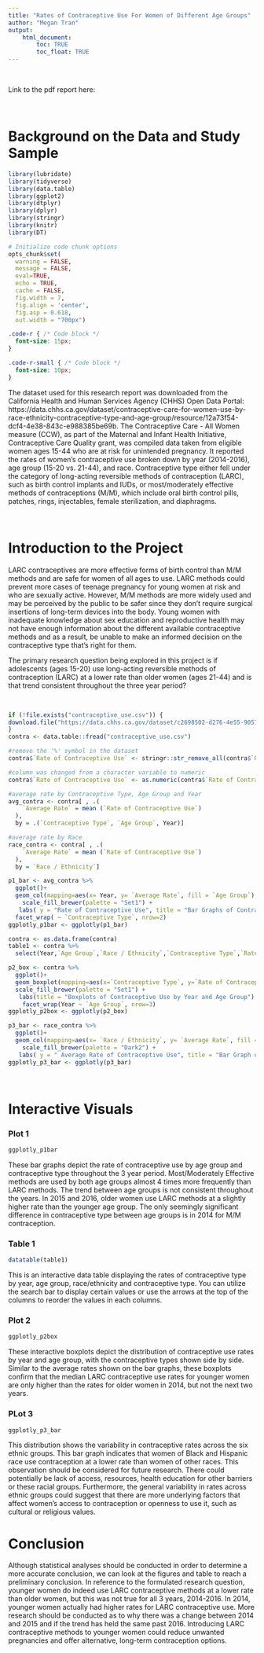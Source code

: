 ```yaml
---
title: "Rates of Contraceptive Use For Women of Different Age Groups"
author: "Megan Tran"
output: 
    html_document:
        toc: TRUE
        toc_float: TRUE
---
```








<br> 







 Link to the pdf report here:





<br>






# Background on the Data and Study Sample

```r

library(lubridate)
library(tidyverse)
library(data.table)
library(ggplot2)
library(dtplyr)
library(dplyr)
library(stringr)
library(knitr)
library(DT)

# Initialize code chunk options
opts_chunk$set(
  warning = FALSE,
  message = FALSE,
  eval=TRUE,
  echo = TRUE,
  cache = FALSE,
  fig.width = 7, 
  fig.align = 'center',
  fig.asp = 0.618,
  out.width = "700px")
```


```css
.code-r { /* Code block */
  font-size: 15px;
}

.code-r-small { /* Code block */
  font-size: 10px;
}
```



The dataset used for this research report was downloaded from the California Health and Human Services Agency (CHHS) Open Data Portal: https://data.chhs.ca.gov/dataset/contraceptive-care-for-women-use-by-race-ethnicity-contraceptive-type-and-age-group/resource/12a73f54-dcf4-4e38-843c-e988385be69b.
The Contraceptive Care - All Women measure (CCW), as part of the Maternal and Infant Health Initiative, Contraceptive Care Quality grant, was compiled data taken from eligible women ages 15-44 who are at risk for unintended pregnancy. It reported the rates of women's contraceptive use broken down by year (2014-2016), age group (15-20 vs. 21-44), and race. Contraceptive type either fell under the category of long-acting reversible methods of contraception (LARC), such as birth control implants and IUDs, or most/moderately effective methods of contraceptions (M/M), which include oral birth control pills, patches, rings, injectables, female sterilization, and diaphragms. 
 
 
 
 
 
 <br>
 
 
 
 
 
 
# Introduction to the Project

LARC contraceptives are more effective forms of birth control than M/M methods and are safe for women of all ages to use. LARC methods could prevent more cases of teenage pregnancy for young women at risk and who are sexually active. However, M/M methods are more widely used and may be perceived by the public to be safer since they don't require surgical insertions of long-term devices into the body. Young women with inadequate knowledge about sex education and reproductive health may not have enough information about the different available contraceptive methods and as a result, be unable to make an informed decision on the contraceptive type that's right for them.

The primary research question being explored in this project is if adolescents (ages 15-20) use long-acting reversible methods of contraception (LARC) at a lower rate than older women (ages 21-44) and is that trend consistent throughout the three year period?







<br>




```r
if (!file.exists("contraceptive_use.csv")) {
download.file("https://data.chhs.ca.gov/dataset/c2698502-d276-4e55-9057-8153e39d21b1/resource/12a73f54-dcf4-4e38-843c-e988385be69b/download/ofp-ccw-by-race-ethn_contra-type_age-group_14-16.csv", "contraceptive_use.csv", method="libcurl", timeout = 60) 
}
contra <- data.table::fread("contraceptive_use.csv") 
```

```r
#remove the '%' symbol in the dataset
contra$`Rate of Contraceptive Use` <- stringr::str_remove_all(contra$`Rate of Contraceptive Use`, "%")

#column was changed from a character variable to numeric
contra$`Rate of Contraceptive Use` <- as.numeric(contra$`Rate of Contraceptive Use`)

#average rate by Contraceptive Type, Age Group and Year
avg_contra <- contra[ , .(
    `Average Rate` = mean (`Rate of Contraceptive Use`)
  ), 
  by = .(`Contraceptive Type`, `Age Group`, Year)]

#average rate by Race
race_contra <- contra[ , .(
    `Average Rate` = mean (`Rate of Contraceptive Use`)
  ),
  by = `Race / Ethnicity`]
```



```r
p1_bar <- avg_contra %>% 
  ggplot()+
  geom_col(mapping=aes(x= Year, y= `Average Rate`, fill = `Age Group`), position = "dodge") +
    scale_fill_brewer(palette = "Set1") +
   labs( y = "Rate of Contraceptive Use", title = "Bar Graphs of Contraceptive Use from 2014-2016") +
  facet_wrap( ~ `Contraceptive Type`, nrow=2)
ggplotly_p1bar <- ggplotly(p1_bar)
```

```r
contra <- as.data.frame(contra)
table1 <- contra %>% 
  select(Year,`Age Group`,`Race / Ethnicity`,`Contraceptive Type`,`Rate of Contraceptive Use`)
```

```r
p2_box <- contra %>% 
  ggplot()+
  geom_boxplot(mapping=aes(x=`Contraceptive Type`, y=`Rate of Contraceptive Use`, fill = `Contraceptive Type`)) +
  scale_fill_brewer(palette = "Set1") +
   labs(title = "Boxplots of Contraceptive Use by Year and Age Group") + 
    facet_wrap(Year ~ `Age Group`, nrow=3)
ggplotly_p2box <- ggplotly(p2_box)
```

```r
p3_bar <- race_contra %>% 
  ggplot()+
  geom_col(mapping=aes(x= `Race / Ethnicity`, y= `Average Rate`, fill = `Race / Ethnicity`), position = "dodge") +
    scale_fill_brewer(palette = "Dark2") +
   labs( y = " Average Rate of Contraceptive Use", title = "Bar Graph of Rate of Contraceptive Use by Race") 
ggplotly_p3_bar <- ggplotly(p3_bar)
```







<br>









# Interactive Visuals {.tabset}

### Plot 1

```r
ggplotly_p1bar
```

These bar graphs depict the rate of contraceptive use by age group and contraceptive type throughout the 3 year period. Most/Moderately Effective methods are used by both age groups almost 4 times more frequently than LARC methods. The trend between age groups is not consistent throughout the years. In 2015 and 2016, older women use LARC methods at a slightly higher rate than the younger age group. The only seemingly significant difference in contraceptive type between age groups is in 2014 for M/M contraception. 



### Table 1

```r
datatable(table1)
```
This is an interactive data table displaying the rates of contraceptive type by year, age group, race/ethnicity and contraceptive type. You can utilize the search bar to display certain values or use the arrows at the top of the columns to reorder the values in each columns. 





### Plot 2

```r
ggplotly_p2box
```

These interactive boxplots depict the distribution of contraceptive use rates by year and age group, with the contraceptive types shown side by side. Similar to the average rates shown on the bar graphs, these boxplots confirm that the median LARC contraceptive use rates for younger women are only higher than the rates for older women in 2014, but not the next two years. 



### PLot 3

```r
ggplotly_p3_bar
```

This distribution shows the variability in contraceptive rates across the six ethnic groups. This bar graph indicates that women of Black and Hispanic race use contraception at a lower rate than women of other races. This observation should be considered for future research. There could potentially be lack of access, resources, health education for other barriers or these racial groups. Furthermore, the general variability in rates across ethnic groups could suggest that there are more underlying factors that affect women's access to contraception or openness to use it, such as cultural or religious values.




## {-}


# Conclusion
Although statistical analyses should be conducted in order to determine a more accurate conclusion, we can look at the figures and table to reach a preliminary conclusion. In reference to the formulated research question, younger women do indeed use LARC contraceptive methods at a lower rate than older women, but this was not true for all 3 years, 2014-2016. In 2014, younger women actually had higher rates for LARC contraceptive use. More research should be conducted as to why there was a change between 2014 and 2015 and if the trend has held the same past 2016. Introducing LARC contraceptive methods to younger women could reduce unwanted pregnancies and offer alternative, long-term contraception options.






